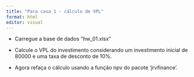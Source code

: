 ```yaml
---
title: "Para casa 1 - cálculo de VPL"
format: html
editor: visual
---
```


-   Carregue a base de dados "hw_01.xlsx"

-   Calcule o VPL do investimento considerando um investimento inicial de 80000 e uma taxa de desconto de 10%.

-   Agora refaça o cálculo usando a função npv do pacote 'jrvfinance'.
